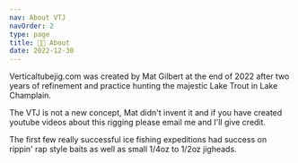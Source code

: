 ```yaml
---
nav: About VTJ
navOrder: 2
type: page
title: 🧑‍🔬 About
date: 2022-12-30
---
```


Verticaltubejig.com was created by Mat Gilbert at the end of 2022 after two years of refinement and practice hunting the majestic Lake Trout in Lake Champlain.

The VTJ is not a new concept, Mat didn't invent it and if you have created youtube videos about this rigging please email me and I'll give credit.

The first few really successful ice fishing expeditions had success on rippin' rap style baits as well as small 1/4oz to 1/2oz jigheads.
